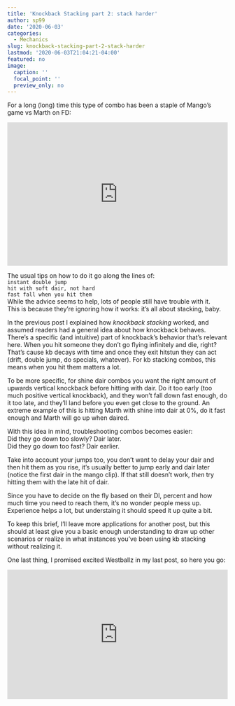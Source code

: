 ```yaml
---
title: 'Knockback Stacking part 2: stack harder'
author: sp99
date: '2020-06-03'
categories:
  - Mechanics
slug: knockback-stacking-part-2-stack-harder
lastmod: '2020-06-03T21:04:21-04:00'
featured: no
image:
  caption: ''
  focal_point: ''
  preview_only: no
---
```

For a long (long) time this type of combo has been a staple of Mango's game vs Marth on FD:

<div style='position:relative; padding-bottom:calc(56.25% + 44px)'><iframe src='https://gfycat.com/ifr/spotlesswillinghatchetfish?autoplay=0' frameborder='0' scrolling='no' width='100%' height='100%'  style='position:absolute;top:0;left:0;' allowfullscreen></iframe></div><p>



The usual tips on how to do it go along the lines of:  
`instant double jump`  
`hit with soft dair, not hard`  
`fast fall when you hit them`  
While the advice seems to help, lots of people still have trouble with it.  
This is because they're ignoring how it works: it's all about stacking, baby.

In the previous post I explained how *knockback stacking* worked, and assumed readers had a general idea about how knockback behaves.
There's a specific (and intuitive) part of knockback's behavior that's relevant here. When you hit someone they don't go flying infinitely and die, right? That's cause kb decays with time and once they exit hitstun they can act (drift, double jump, do specials, whatever). For kb stacking combos, this means when you hit them matters a lot.  

To be more specific, for shine dair combos you want the right amount of upwards vertical knockback before hitting with dair. Do it too early (too much positive vertical knockback), and they won't fall down fast enough, do it too late, and they'll land before you even get close to the ground. An extreme example of this is hitting Marth with shine into dair at 0%, do it fast enough and Marth will go up when daired.  

With this idea in mind, troubleshooting combos becomes easier:  
Did they go down too slowly? Dair later.  
Did they go down too fast? Dair earlier.  

Take into account your jumps too, you don't want to delay your dair and then hit them as you rise, it's usually better to jump early and dair later (notice the first dair in the mango clip). If that still doesn't work, *then* try hitting them with the late hit of dair.

Since you have to decide on the fly based on their DI, percent and how much time you need to reach them, it's no wonder people mess up. Experience helps a lot, but understaing it should speed it up quite a bit.

To keep this brief, I'll leave more applications for another post, but this should at least give you a basic enough understanding to draw up other scenarios or realize in what instances you've been using kb stacking without realizing it.

One last thing, I promised excited Westballz in my last post, so here you go:

<div style='position:relative; padding-bottom:calc(50% + 44px)'><iframe src="https://clips.twitch.tv/embed?clip=MildSuaveBottleTheTarFu&autoplay=false" frameborder="0" autoplay="false" allowfullscreen="true" width='100%' height='100%' style='position:absolute;top:0;left:0;' ></iframe></div><p>


